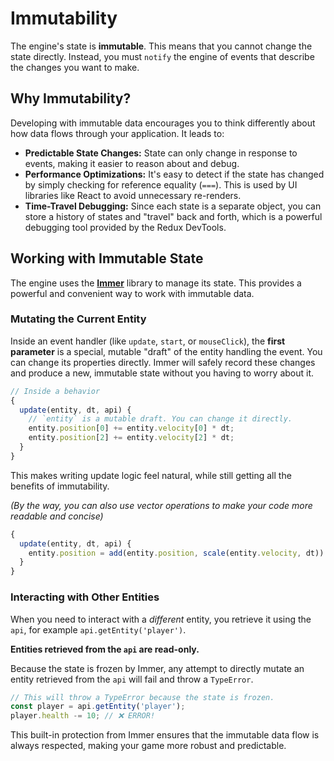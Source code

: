 
<Meta title="Engine/Core Concepts/Immutability" />

# Immutability

The engine's state is **immutable**. This means that you cannot change the state directly. Instead, you must `notify` the engine of events that describe the changes you want to make.

## Why Immutability?

Developing with immutable data encourages you to think differently about how data flows through your application. It leads to:
-   **Predictable State Changes:** State can only change in response to events, making it easier to reason about and debug.
-   **Performance Optimizations:** It's easy to detect if the state has changed by simply checking for reference equality (`===`). This is used by UI libraries like React to avoid unnecessary re-renders.
-   **Time-Travel Debugging:** Since each state is a separate object, you can store a history of states and "travel" back and forth, which is a powerful debugging tool provided by the Redux DevTools.

## Working with Immutable State

The engine uses the **[Immer](https://immerjs.github.io/immer/)** library to manage its state. This provides a powerful and convenient way to work with immutable data.

### Mutating the Current Entity

Inside an event handler (like `update`, `start`, or `mouseClick`), the **first parameter** is a special, mutable "draft" of the entity handling the event. You can change its properties directly. Immer will safely record these changes and produce a new, immutable state without you having to worry about it.

```javascript
// Inside a behavior
{
  update(entity, dt, api) {
    // `entity` is a mutable draft. You can change it directly.
    entity.position[0] += entity.velocity[0] * dt;
    entity.position[2] += entity.velocity[2] * dt;
  }
}
```

This makes writing update logic feel natural, while still getting all the benefits of immutability.

_(By the way, you can also use vector operations to make your code more readable and concise)_

```javascript
{
  update(entity, dt, api) {
    entity.position = add(entity.position, scale(entity.velocity, dt))
  }
}
```

### Interacting with Other Entities

When you need to interact with a *different* entity, you retrieve it using the `api`, for example `api.getEntity('player')`.

**Entities retrieved from the `api` are read-only.**

Because the state is frozen by Immer, any attempt to directly mutate an entity retrieved from the `api` will fail and throw a `TypeError`.

```javascript
// This will throw a TypeError because the state is frozen.
const player = api.getEntity('player');
player.health -= 10; // ❌ ERROR!
```

This built-in protection from Immer ensures that the immutable data flow is always respected, making your game more robust and predictable.
